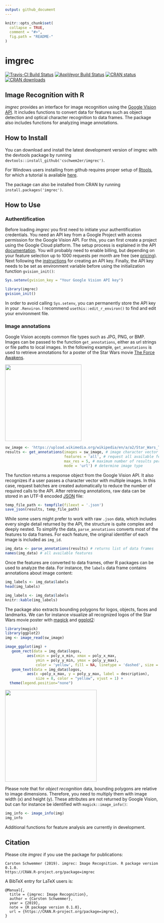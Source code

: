 ```yaml
---
output: github_document
---
```


<!-- README.md is generated from README.Rmd. Please edit that file -->

```r
knitr::opts_chunk$set(
  collapse = TRUE,
  comment = "#>",
  fig.path = "README-"
)
```

# imgrec

[![Travis-CI Build Status](https://travis-ci.org/cschwem2er/imgrec.svg?branch=master)](https://travis-ci.org/cschwem2er/imgrec)
[![AppVeyor Build Status](https://ci.appveyor.com/api/projects/status/github/cschwem2er/imgrec?branch=master&svg=true)](https://ci.appveyor.com/project/cschwem2er/imgrec)
[![CRAN status](https://www.r-pkg.org/badges/version/imgrec)](https://cran.r-project.org/package=imgrec)
[![CRAN downloads](https://cranlogs.r-pkg.org/badges/grand-total/imgrec)](https://cran.rstudio.com/web/packages/imgrec/index.html)

## Image Recognition with R

*imgrec* provides an interface for image recognition using the [Google Vision API](https://cloud.google.com/vision/). It includes functions to convert data for features such as object detection and optical character recognition to data frames. The package also includes functions for analyzing image annotations.

## How to Install

You can download and install the latest development version of imgrec with the devtools package by running ``devtools::install_github('cschwem2er/imgrec')``.    

For Windows users installing from github requires proper setup of [Rtools](https://cran.r-project.org/bin/windows/Rtools/), for which a tutorial is available [here](https://github.com/stan-dev/rstan/wiki/Installing-RStan-from-source-on-Windows).

The package can also be installed from CRAN by running `install.packages('imgrec')`.


## How to Use

### Authentification

Before loading *imgrec* you first need to initiate your authentification credentials. You need an API key from a Google Project with access permission for the Google Vision API. For this, you can first create a project using the Google Cloud platform. The setup process is explained in the API [documentation](https://cloud.google.com/vision/docs/before-you-begin). You will probably need to enable billing, but depending on your feature selection up to 1000 requests per month are free (see [pricing](https://cloud.google.com/vision/pricing)). Next following the [instructions](https://cloud.google.com/docs/authentication/api-keys#creating_an_api_key) for creating an API key.  Finally, the API key needs to be set as environment variable before using the initialization function `gvision_init()`:

```r
Sys.setenv(gvision_key = "Your Google Vision API key")
```

```r
library(imgrec)
gvision_init()
```


In order to avoid calling `Sys.setenv`, you can permanently store the API key in your `.Renviron`. I recommend `usethis::edit_r_environ()` to find and edit your environment file.

### Image annotations

Google Vision accepts common file types such as JPG, PNG, or BMP. Images can be passed to the function `get_annotations`, either as url strings or file paths to local images. In the following example,  `get_annotations` is used to retrieve annotations for a poster of the Star Wars movie [The Force Awakens](https://en.wikipedia.org/wiki/Star_Wars:_The_Force_Awakens).

<img src='https://upload.wikimedia.org/wikipedia/en/a/a2/Star_Wars_The_Force_Awakens_Theatrical_Poster.jpg' width='250'>

```r
sw_image <- 'https://upload.wikimedia.org/wikipedia/en/a/a2/Star_Wars_The_Force_Awakens_Theatrical_Poster.jpg'
results <- get_annotations(images = sw_image, # image character vector
                           features = 'all', # request all available features
                           max_res = 5, # maximum number of results per feature
                           mode = 'url') # determine image type
```

The function returns a response object from the Google Vision API. It also recognizes if a user passes a character vector with multiple images. In this case, request batches are created automatically to reduce the number of required calls to the API. After retrieving annotations, raw data can be stored in an UTF-8 encoded [JSON](https://en.wikipedia.org/wiki/JSON) file:

```r
temp_file_path <- tempfile(fileext = '.json')
save_json(results, temp_file_path)
```

While some users might prefer to work with raw `.json` data, which includes every single detail returned by the API, the structure is quite complex and deeply nested. To simplify the data, `parse_annotations` converts most of the features to data frames. For each feature, the original identifier of each image is included as `img_id`.


```r
img_data <- parse_annotations(results) # returns list of data frames
names(img_data) # all available features
```

Once the features are converted to data frames, other R packages can be used to analyze the data. For instance, the `labels` data frame contains annotations about image content:

```r
img_labels <- img_data$labels
head(img_labels)
```

```r
img_labels <- img_data$labels
knitr::kable(img_labels)
```

The package also extracts bounding polygons for logos, objects, faces and landmarks. We can for instance visualize all recognized logos of the Star Wars movie poster with  [magick](https://CRAN.R-project.org/package=magick) and [ggplot2](https://CRAN.R-project.org/package=ggplot2):

```r
library(magick)
library(ggplot2)
img <- image_read(sw_image)
```


```r
image_ggplot(img) + 
   geom_rect(data = img_data$logos, 
          aes(xmin = poly_x_min, xmax = poly_x_max, 
              ymin = poly_y_min, ymax = poly_y_max),
              color = 'yellow', fill = NA, linetype = 'dashed', size = 2) +
   geom_text(data = img_data$logos, 
          aes(x =poly_x_max, y = poly_y_max, label = description),
              size = 8, color = "yellow", vjust = 1) +
  theme(legend.position="none")

```

<img src="man/figures/sw_logo_rec.png" width="300">

Please note that for *object recognition* data, bounding polygons are relative to image dimensions. Therefore, you need to multiply them with image width (x) and height (y). These attributes are not returned by Google Vision, but can for instance be identified with ``magick::image_info()``:

```r
img_info <- image_info(img) 
img_info
```

Additional functions for feature analysis are currently in development.

## Citation


Please cite *imgrec* if you use the package for publications:


```
Carsten Schwemmer (2019). imgrec: Image Recognition. R package version 0.1.0.
https://CRAN.R-project.org/package=imgrec
```

A BibTeX entry for LaTeX users is:

```
@Manual{,
  title = {imgrec: Image Recognition},
  author = {Carsten Schwemmer},
  year = {2019},
  note = {R package version 0.1.0},
  url = {https://CRAN.R-project.org/package=imgrec},
}
```

